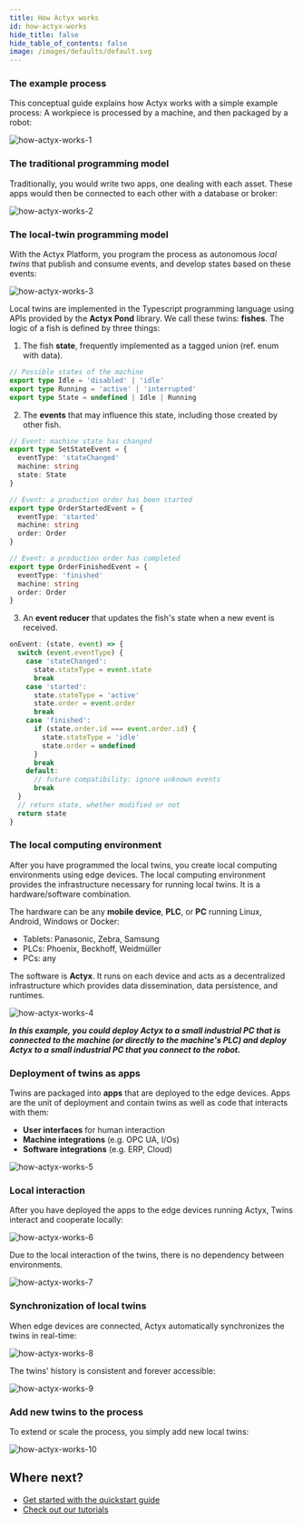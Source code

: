 ```yaml
---
title: How Actyx works
id: how-actyx-works
hide_title: false
hide_table_of_contents: false
image: /images/defaults/default.svg
---
```


### The example process

This conceptual guide explains how Actyx works with a simple example process: A workpiece is processed by a machine, and then packaged by a robot:

![how-actyx-works-1](/images/conceptual/how-actyx-works/how-actyx-works-1.png)

### The traditional programming model

Traditionally, you would write two apps, one dealing with each asset. These apps would then be connected to each other with a database or broker:

![how-actyx-works-2](/images/conceptual/how-actyx-works/how-actyx-works-2.png)

### The local-twin programming model

With the Actyx Platform, you program the process as autonomous _local twins_ that publish and consume events, and develop states based on these events:

![how-actyx-works-3](/images/conceptual/how-actyx-works/how-actyx-works-3.png)

Local twins are implemented in the Typescript programming language using APIs provided by the **Actyx Pond** library.
We call these twins: **fishes**. The logic of a fish is defined by three things:

1. The fish **state**, frequently implemented as a tagged union (ref. enum with data).

<!-- prettier-ignore -->
  ```ts
  // Possible states of the machine
  export type Idle = 'disabled' | 'idle'
  export type Running = 'active' | 'interrupted'
  export type State = undefined | Idle | Running
  ```

<!-- markdownlint-disable -->

2. The **events** that may influence this state, including those created by other fish.

<!-- markdownlint-restore -->

<!-- prettier-ignore -->
  ```ts
  // Event: machine state has changed
  export type SetStateEvent = {
    eventType: 'stateChanged'
    machine: string
    state: State
  }

  // Event: a production order has been started
  export type OrderStartedEvent = {
    eventType: 'started'
    machine: string
    order: Order
  }

  // Event: a production order has completed
  export type OrderFinishedEvent = {
    eventType: 'finished'
    machine: string
    order: Order
  }
  ```

<!-- markdownlint-disable -->

3. An **event reducer** that updates the fish's state when a new event is received.

<!-- markdownlint-restore -->

<!-- prettier-ignore -->
  ```ts
  onEvent: (state, event) => {
    switch (event.eventType) {
      case 'stateChanged':
        state.stateType = event.state
        break
      case 'started':
        state.stateType = 'active'
        state.order = event.order
        break
      case 'finished':
        if (state.order.id === event.order.id) {
          state.stateType = 'idle'
          state.order = undefined
        }
        break
      default:
        // future compatibility: ignore unknown events
        break
    }
    // return state, whether modified or not
    return state
  }
  ```

### The local computing environment

After you have programmed the local twins, you create local computing environments using edge devices. The local computing environment provides the infrastructure necessary for running local twins. It is a hardware/software combination.

The hardware can be any **mobile device**, **PLC**, or **PC** running Linux, Android, Windows or Docker:

- Tablets: Panasonic, Zebra, Samsung
- PLCs: Phoenix, Beckhoff, Weidmüller
- PCs: any

The software is **Actyx**. It runs on each device and acts as a decentralized infrastructure which provides data dissemination, data persistence, and runtimes.

![how-actyx-works-4](/images/conceptual/how-actyx-works/how-actyx-works-4.png)

_**In this example, you could deploy Actyx to a small industrial PC that is connected to the machine (or directly to the machine's PLC) and deploy Actyx to a small industrial PC that you connect to the robot.**_

### Deployment of twins as apps

Twins are packaged into **apps** that are deployed to the edge devices. Apps are the unit of deployment and contain twins as well as code that interacts with them:

- **User interfaces** for human interaction
- **Machine integrations** (e.g. OPC UA, I/Os)
- **Software integrations** (e.g. ERP, Cloud)

![how-actyx-works-5](/images/conceptual/how-actyx-works/how-actyx-works-5.png)

### Local interaction

After you have deployed the apps to the edge devices running Actyx, Twins interact and cooperate locally:

![how-actyx-works-6](/images/conceptual/how-actyx-works/how-actyx-works-6.png)

Due to the local interaction of the twins, there is no dependency between environments.

![how-actyx-works-7](/images/conceptual/how-actyx-works/how-actyx-works-7.png)

### Synchronization of local twins

When edge devices are connected, Actyx automatically synchronizes the twins in real-time:

![how-actyx-works-8](/images/conceptual/how-actyx-works/how-actyx-works-8.png)

The twins' history is consistent and forever accessible:

![how-actyx-works-9](/images/conceptual/how-actyx-works/how-actyx-works-9.png)

### Add new twins to the process

To extend or scale the process, you simply add new local twins:

![how-actyx-works-10](/images/conceptual/how-actyx-works/how-actyx-works-10.png)

## Where next?

- [Get started with the quickstart guide](../tutorials/quickstart)
- [Check out our tutorials](../tutorials/overview)
